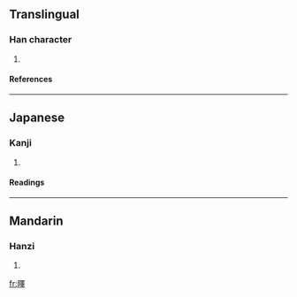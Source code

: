 ==Translingual==
===Han character===
{{Han char|rn=72|rad=日|as=13|sn=17|four=|canj=日田中十 (AWLJ)}}
# {{defn|Han|sort=日13}}
====References====
{{Han ref|kx=0500.260|dkj=14194|dj=0870.170|hdz=21538.100|uh=66CE|ud=26318}}

----
==Japanese==
===Kanji===
{{ja-kanji|grade=|rs=日13}}
# {{defn|Japanese}} 
====Readings====
{{ja-readings|on=[[えき]] (eki), [[やく]] (yaku)|kun=[[ひかる]] (hikaru)}}

----
==Mandarin==
===Hanzi===
{{cmn-hanzi|pin=[[yì]] (yi4)|wg=i<sup>4</sup>}}
# {{defn|Mandarin}}

[[fr:曎]]